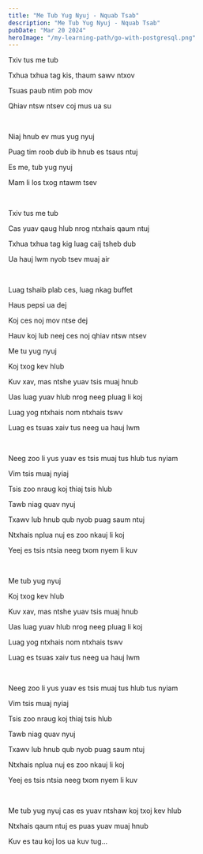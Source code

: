 ```yaml
---
title: "Me Tub Yug Nyuj - Nquab Tsab"
description: "Me Tub Yug Nyuj - Nquab Tsab"
pubDate: "Mar 20 2024"
heroImage: "/my-learning-path/go-with-postgresql.png"
---
```


Txiv tus me tub

Txhua txhua tag kis, thaum sawv ntxov

Tsuas paub ntim pob mov

Qhiav ntsw ntsev coj mus ua su

<br />

Niaj hnub ev mus yug nyuj

Puag tim roob dub ib hnub es tsaus ntuj

Es me, tub yug nyuj

Mam li los txog ntawm tsev

<br />

Txiv tus me tub

Cas yuav qaug hlub nrog ntxhais qaum ntuj

Txhua txhua tag kig luag caij tsheb dub

Ua hauj lwm nyob tsev muaj air

<br />

Luag tshaib plab ces, luag nkag buffet

Haus pepsi ua dej

Koj ces noj mov ntse dej

Hauv koj lub neej ces noj qhiav ntsw ntsev
<br />

Me tu yug nyuj

Koj txog kev hlub

Kuv xav, mas ntshe yuav tsis muaj hnub

Uas luag yuav hlub nrog neeg pluag li koj

Luag yog ntxhais nom ntxhais tswv

Luag es tsuas xaiv tus neeg ua hauj lwm

<br />

Neeg zoo li yus yuav es tsis muaj tus hlub tus nyiam

Vim tsis muaj nyiaj

Tsis zoo nraug koj thiaj tsis hlub

Tawb niag quav nyuj

Txawv lub hnub qub nyob puag saum ntuj

Ntxhais nplua nuj es zoo nkauj li koj

Yeej es tsis ntsia neeg txom nyem li kuv

<br />

Me tub yug nyuj

Koj txog kev hlub

Kuv xav, mas ntshe yuav tsis muaj hnub

Uas luag yuav hlub nrog neeg pluag li koj

Luag yog ntxhais nom ntxhais tswv

Luag es tsuas xaiv tus neeg ua hauj lwm

<br />

Neeg zoo li yus yuav es tsis muaj tus hlub tus nyiam

Vim tsis muaj nyiaj

Tsis zoo nraug koj thiaj tsis hlub


Tawb niag quav nyuj

Txawv lub hnub qub nyob puag saum ntuj

Ntxhais nplua nuj es zoo nkauj li koj

Yeej es tsis ntsia neeg txom nyem li kuv

<br />

Me tub yug nyuj cas es yuav ntshaw koj txoj kev hlub

Ntxhais qaum ntuj es puas yuav muaj hnub

Kuv es tau koj los ua kuv tug...
